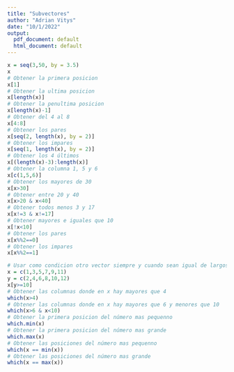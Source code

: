 ```yaml
---
title: "Subvectores"
author: "Adrian Vitys"
date: "10/1/2022"
output:
  pdf_document: default
  html_document: default
---
```


```r
x = seq(3,50, by = 3.5)
x
# Obtener la primera posicion
x[1]
# Obtener la ultima posicion
x[length(x)]
# Obtener la penultima posicion
x[length(x)-1]
# Obtener del 4 al 8
x[4:8]
# Obtener los pares
x[seq(2, length(x), by = 2)]
# Obtener los impares
x[seq(1, length(x), by = 2)]
# Obtener los 4 últimos
x[(length(x)-3):length(x)]
# Obtener la columna 1, 5 y 6
x[c(1,5,6)]
# Obtener los mayores de 30
x[x>30]
# Obtener entre 20 y 40
x[x>20 & x<40]
# Obtener todos menos 3 y 17
x[x!=3 & x!=17]
# Obtener mayores e iguales que 10
x[!x<10]
# Obtener los pares
x[x%%2==0]
# Obtener los impares
x[x%%2==1]

# Usar como condicion otro vector siempre y cuando sean igual de largos
x = c(1,3,5,7,9,11)
y = c(2,4,6,8,10,12)
x[y>=10]
# Obtener las columnas donde en x hay mayores que 4
which(x>4)
# Obtener las columnas donde en x hay mayores que 6 y menores que 10
which(x>6 & x<10)
# Obtener la primera posicion del número mas pequenno
which.min(x)
# Obtener la primera posicion del número mas grande
which.max(x)
# Obtener las posiciones del número mas pequenno
which(x == min(x))
# Obtener las posiciones del número mas grande
which(x == max(x))

```

